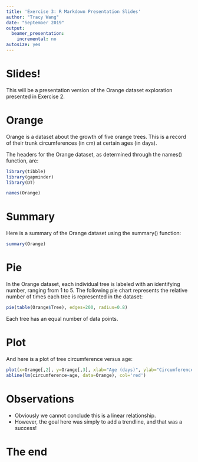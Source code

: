```yaml
---
title: 'Exercise 3: R Markdown Presentation Slides'
author: "Tracy Wang"
date: "September 2019"
output:
  beamer_presentation:
    incremental: no
autosize: yes
---
```


# Slides!

This will be a presentation version of the Orange dataset exploration presented in Exercise 2.

# Orange

Orange is a dataset about the growth of five orange trees. This is a record of their trunk circumferences (in cm) at certain ages (in days).

The headers for the Orange dataset, as determined through the names() function, are:

```r
library(tibble)
library(gapminder)
library(DT)

names(Orange)
```

# Summary

Here is a summary of the Orange dataset using the summary() function:

```r
summary(Orange)
```

# Pie

In the Orange dataset, each individual tree is labeled with an identifying number, ranging from 1 to 5. The following pie chart represents the relative number of times each tree is represented in the dataset:

```r
pie(table(Orange$Tree), edges=200, radius=0.8)

```

Each tree has an equal number of data points.


# Plot

And here is a plot of tree circumference versus age:

```r
plot(x=Orange[,2], y=Orange[,3], xlab="Age (days)", ylab="Circumference (cm)", main="Tree size with age", type='p')
abline(lm(circumference~age, data=Orange), col='red')
```

# Observations

- Obviously we cannot conclude this is a linear relationship. 
- However, the goal here was simply to add a trendline, and that was a success!


# The end

